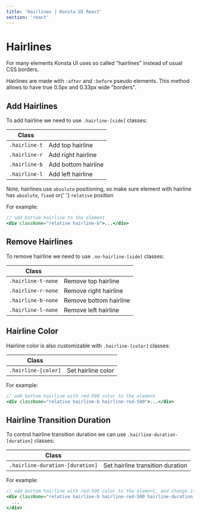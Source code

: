 ```yaml
---
title: 'Hairlines | Konsta UI React'
section: 'react'
---
```


# Hairlines

For many elements Konsta UI uses so called "hairlines" instead of usual CSS borders.

Hairlines are made with `:after` and `:before` pseudo elements. This method allows to have true 0.5px and 0.33px wide "borders".

## Add Hairlines

To add hairline we need to use `.hairline-[side]` classes:

| Class         |                     |
| ------------- | ------------------- |
| `.hairline-t` | Add top hairline    |
| `.hairline-r` | Add right hairline  |
| `.hairline-b` | Add bottom hairline |
| `.hairline-l` | Add left hairline   |

<div className="important-note">
  Note, hairlines use <code>absolute</code> positioning, so make sure element
  with hairline has <code>absolute</code>, <code>fixed</code> or{' '}
  <code>relative</code> position
</div>

For example:

```jsx
// add bottom hairline to the element
<div className="relative hairline-b">...</div>
```

## Remove Hairlines

To remove hairline we need to use `.no-hairline-[side]` classes:

| Class              |                        |
| ------------------ | ---------------------- |
| `.hairline-t-none` | Remove top hairline    |
| `.hairline-r-none` | Remove right hairline  |
| `.hairline-b-none` | Remove bottom hairline |
| `.hairline-l-none` | Remove left hairline   |

## Hairline Color

Hairline color is also customizable with `.hairline-[color]` classes:

| Class               |                    |
| ------------------- | ------------------ |
| `.hairline-[color]` | Set hairline color |

For example:

```jsx
// add bottom hairline with red-500 color to the element
<div className="relative hairline-b hairline-red-500">...</div>
```

## Hairline Transition Duration

To control hairline transition duration we can use `.hairline-duration-[duration]` classes:

| Class                           |                                  |
| ------------------------------- | -------------------------------- |
| `.hairline-duration-[duration]` | Set hairline transition duration |

For example:

```jsx
// add bottom hairline with red-500 color to the element, and change its color to blue-500 on hover
<div className="relative hairline-b hairline-red-500 hairline-duration-300 hover:hairline-blue-500">
  ...
</div>
```
